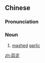 ==Chinese==
{{zh-forms}}

===Pronunciation===
{{zh-pron
|m=suànní
|c=syun3 nai4
|mn=qz,xm,zz:soàn-nî
|cat=n
}}

===Noun===
{{zh-noun}}

# [[mashed]] [[garlic]]

[[zh:蒜泥]]